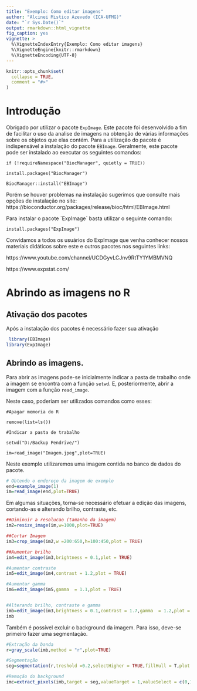 ```yaml
---
title: "Exemplo: Como editar imagens"
author: "Alcinei Mistico Azevedo (ICA-UFMG)"
date: "`r Sys.Date()`"
output: rmarkdown::html_vignette
fig_caption: yes
vignette: >
  %\VignetteIndexEntry{Exemplo: Como editar imagens}
  %\VignetteEngine{knitr::rmarkdown}
  %\VignetteEncoding{UTF-8}
---
```


```r
knitr::opts_chunk$set(
  collapse = TRUE,
  comment = "#>"
)
```

# Introdução

Obrigado por utilizar o pacote `ExpImage`. Este pacote foi desenvolvido a fim de facilitar o uso da analise de imagens na obtenção de várias informações sobre os objetos que elas contém. Para a utilização do pacote é indispensável a instalação do pacote `EBImage`. Geralmente, este pacote pode ser instalado ao executar os seguintes comandos:

`if (!requireNamespace("BiocManager", quietly = TRUE))`

`install.packages("BiocManager")`

`BiocManager::install("EBImage")`

Porém se houver problemas na instalação sugerimos que consulte mais opções de instalação no site: https://bioconductor.org/packages/release/bioc/html/EBImage.html

Para instalar o pacote ´ExpImage´ basta utilizar o seguinte comando:

`install.packages("ExpImage")`

Convidamos a todos os usuários do ExpImage que venha conhecer nossos materiais didáticos sobre este e outros pacotes nos seguintes links: 

https://www.youtube.com/channel/UCDGyvLCJnv9RtTY1YMBMVNQ

https://www.expstat.com/

# Abrindo as imagens no R 

## Ativação dos pacotes
Após a instalação dos pacotes é necessário fazer sua ativação

```r
 library(EBImage)
library(ExpImage)
```

## Abrindo as imagens.
Para abrir as imagens pode-se inicialmente indicar a pasta de trabalho onde a imagem se encontra com a função `setwd`. E, posteriormente, abrir a imagem com a função `read_image`.

Neste caso, poderiam ser utilizados comandos como esses:

`#Apagar memoria do R`

`remove(list=ls())`

`#Indicar a pasta de trabalho`

`setwd("D:/Backup Pendrive/")`

`im=read_image("Imagem.jpeg",plot=TRUE)`

Neste exemplo utilizaremos uma imagem contida no banco de dados do pacote.


```r
# Obtendo o endereço da imagem de exemplo
end=example_image(1)
im=read_image(end,plot=TRUE)
```

Em algumas situações, torna-se necessário efetuar a edição das imagens, cortando-as e alterando brilho, contraste, etc.

```r
##Diminuir a resolucao (tamanho da imagem)
im2=resize_image(im,w=1000,plot=TRUE)

##Cortar Imagem
im3=crop_image(im2,w =200:650,h=100:450,plot = TRUE)

##Aumentar brilho
im4=edit_image(im3,brightness = 0.1,plot = TRUE)

#Aumentar contraste
im5=edit_image(im4,contrast = 1.2,plot = TRUE)

#Aumentar gamma
im6=edit_image(im5,gamma  = 1.1,plot = TRUE)


#Alterando brilho, contraste e gamma
imb=edit_image(im3,brightness = 0.1,contrast = 1.7,gamma  = 1.2,plot = TRUE)
imb
```

Também é possível excluir o background da imagem. Para isso, deve-se primeiro fazer uma segmentação.

```r
#Extração da banda
r=gray_scale(imb,method = "r",plot=TRUE)

#Segmentação
seg=segmentation(r,treshold =0.2,selectHigher = TRUE,fillHull = T,plot = TRUE )

#Remoção do background
imc=extract_pixels(imb,target = seg,valueTarget = 1,valueSelect = c(0,1,0),plot = TRUE)
```
